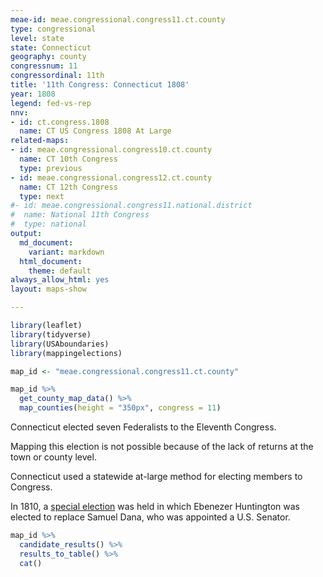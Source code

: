 ```yaml
---
meae-id: meae.congressional.congress11.ct.county
type: congressional
level: state
state: Connecticut
geography: county
congressnum: 11
congressordinal: 11th
title: '11th Congress: Connecticut 1808'
year: 1808
legend: fed-vs-rep
nnv:
- id: ct.congress.1808
  name: CT US Congress 1808 At Large
related-maps:
- id: meae.congressional.congress10.ct.county
  name: CT 10th Congress
  type: previous
- id: meae.congressional.congress12.ct.county
  name: CT 12th Congress
  type: next
#- id: meae.congressional.congress11.national.district
#  name: National 11th Congress
#  type: national
output:
  md_document:
    variant: markdown
  html_document:
    theme: default
always_allow_html: yes
layout: maps-show

---
```


```r
library(leaflet)
library(tidyverse)
library(USAboundaries)
library(mappingelections)

map_id <- "meae.congressional.congress11.ct.county"
```

<div class="map">

```r
map_id %>%
  get_county_map_data() %>%
  map_counties(height = "350px", congress = 11)
```

</div>
Connecticut elected seven Federalists to the Eleventh Congress.

Mapping this election is not possible because of the lack of returns at the town or county level.

Connecticut used a statewide at-large method for electing members to Congress.

In 1810, a [special election](https://elections.lib.tufts.edu/catalog/tufts:ct.special.congress.1810) was held in which Ebenezer Huntington was elected to replace Samuel Dana, who was appointed a U.S. Senator.

<div class="results-table">

```r
map_id %>%
  candidate_results() %>%
  results_to_table() %>%
  cat()
```

</div>
